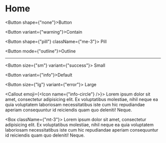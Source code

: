 # Home


<Button shape={"none"}>Button</Button>

<Button variant={"warning"}>Contain</Button>

<Button shape={"pill"} className={"me-3"}>
  Pill
</Button>

<Button mode={"outline"}>Outline</Button>

---

<Button size={"sm"} variant={"success"}>
  Small
</Button>

<Button variant={"info"}>Default</Button>

<Button size={"lg"} variant={"error"}>
  Large
</Button>


<Callout emoji={<Icon name={"info-circle"} />}>
  Lorem ipsum dolor sit amet, consectetur adipisicing elit. Ex voluptatibus
  molestiae, nihil neque ea quia voluptatem laboriosam necessitatibus iste cum
  hic repudiandae aperiam consequuntur id reiciendis quam quo deleniti! Neque.
</Callout>


<Box className={"mt-3"}>
  Lorem ipsum dolor sit amet, consectetur adipisicing elit. Ex voluptatibus
  molestiae, nihil neque ea quia voluptatem laboriosam necessitatibus iste cum
  hic repudiandae aperiam consequuntur id reiciendis quam quo deleniti! Neque.
</Box>
